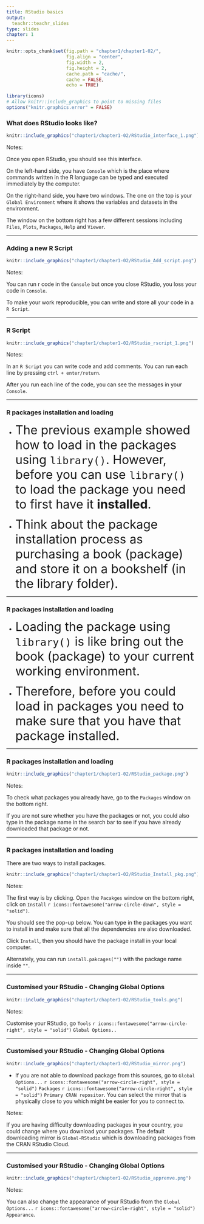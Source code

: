 ```yaml
---
title: RStudio basics
output:
  teachr::teachr_slides
type: slides
chapter: 1
---
```


```r
knitr::opts_chunk$set(fig.path = "chapter1/chapter1-02/",
                      fig.align = "center",
                      fig.width = 2, 
                      fig.height = 2,
                      cache.path = "cache/",
                      cache = FALSE,
                      echo = TRUE)

library(icons)
# Allow knitr::include_graphics to point to missing files
options("knitr.graphics.error" = FALSE)
```



### What does RStudio looks like? 


```r
knitr::include_graphics("chapter1/chapter1-02/RStudio_interface_1.png")
```

Notes: 

Once you open RStudio, you should see this interface. 

On the left-hand side, you have `Console` which is the place where commands written in the R language can be typed and executed immediately by the computer. 

On the right-hand side, you have two windows. The one on the top is your `Global Environment` where it shows the variables and datasets in the environment. 

The window on the bottom right has a few different sessions including `Files`, `Plots`, `Packages`, `Help` and `Viewer`. 

---

### Adding a new R Script 


```r
knitr::include_graphics("chapter1/chapter1-02/RStudio_Add_script.png")
```

Notes: 

You can run r code in the `Console` but once you close RStudio, you loss your code in `Console`. 

To make your work reproducible, you can write and store all your code in a `R Script`. 

---

### R Script 


```r
knitr::include_graphics("chapter1/chapter1-02/RStudio_rscript_1.png")
```

Notes: 

In an `R Script` you can write code and add comments. You can run each line by pressing `ctrl + enter/return`. 

After you run each line of the code, you can see the messages in your `Console`. 

---

### R packages installation and loading 

* <font size="6"> The previous example showed how to load in the packages using `library()`. However, before you can use `library()` to load the package you need to first have it **installed**. </font> 

* <font size="6"> Think about the package installation process as purchasing a book (package) and store it on a bookshelf (in the library folder). </font> 

---

### R packages installation and loading 

* <font size="6"> Loading the package using `library()` is like bring out the book (package) to your current working environment. </font> 

* <font size="6"> Therefore, before you could load in packages you need to make sure that you have that package installed.</font> 
  
---

### R packages installation and loading 

```r
knitr::include_graphics("chapter1/chapter1-02/RStudio_package.png")
```

Notes: 

To check what packages you already have, go to the `Packages` window on the bottom right. 

If you are not sure whether you have the packages or not, you could also type in the package name in the search bar to see if you have already downloaded that package or not. 


---

### R packages installation and loading 

There are two ways to install packages. 


```r
knitr::include_graphics("chapter1/chapter1-02/RStudio_Install_pkg.png")
```


Notes: 

The first way is by clicking. Open the `Pacakges` window on the bottom right, click on `Install` `r icons::fontawesome("arrow-circle-down", style = "solid")`. 

You should see the pop-up below. You can type in the packages you want to install in and make sure that all the dependencies are also downloaded. 

Click `Install`, then you should have the package install in your local computer. 
     
Alternately, you can run `install.pakcages("")` with the package name inside `""`.


---

### Customised your RStudio - Changing Global Options 


```r
knitr::include_graphics("chapter1/chapter1-02/RStudio_tools.png")
```

Notes: 

Customise your RStudio, go `Tools` `r icons::fontawesome("arrow-circle-right", style = "solid")` `Global Options..`

---

### Customised your RStudio - Changing Global Options 


```r
knitr::include_graphics("chapter1/chapter1-02/RStudio_mirror.png")
```


* If you are not able to download package from this sources, go to `Global Options...` `r icons::fontawesome("arrow-circle-right", style = "solid")` `Packages` `r icons::fontawesome("arrow-circle-right", style = "solid")` `Primary CRAN repositor`. You can select the mirror that is physically close to you which might be easier for you to connect to. 


Notes: 

If you are having difficulty downloading packages in your country, you could change where you download your packages. The default downloading mirror is `Global-RStudio` which is downloading packages from the CRAN RStudio Cloud.



---

### Customised your RStudio - Changing Global Options 


```r
knitr::include_graphics("chapter1/chapter1-02/RStudio_apprenve.png")
```

Notes: 

You can also change the appearance of your RStudio from the `Global Options...` `r icons::fontawesome("arrow-circle-right", style = "solid")` `Appearance`. 
